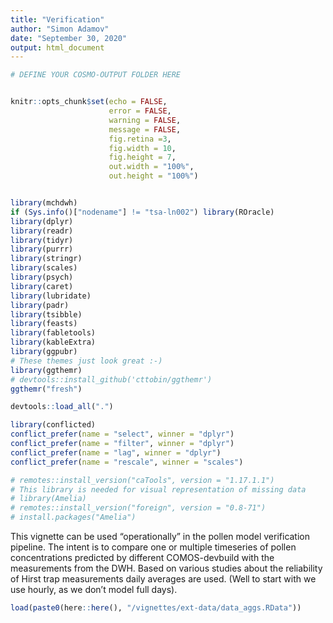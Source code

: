 ```yaml
---
title: "Verification"
author: "Simon Adamov"
date: "September 30, 2020"
output: html_document
---
```


```r
# DEFINE YOUR COSMO-OUTPUT FOLDER HERE



```


```r
knitr::opts_chunk$set(echo = FALSE,
                      error = FALSE, 
                      warning = FALSE, 
                      message = FALSE,
                      fig.retina =3,
                      fig.width = 10,
                      fig.height = 7,
                      out.width = "100%",
                      out.height = "100%")


library(mchdwh)
if (Sys.info()["nodename"] != "tsa-ln002") library(ROracle)
library(dplyr)
library(readr)
library(tidyr)
library(purrr)
library(stringr)
library(scales)
library(psych)
library(caret)
library(lubridate)
library(padr)
library(tsibble)
library(feasts)
library(fabletools)
library(kableExtra)
library(ggpubr)
# These themes just look great :-)
library(ggthemr)
# devtools::install_github('cttobin/ggthemr')
ggthemr("fresh")

devtools::load_all(".")

library(conflicted)
conflict_prefer(name = "select", winner = "dplyr")
conflict_prefer(name = "filter", winner = "dplyr")
conflict_prefer(name = "lag", winner = "dplyr")
conflict_prefer(name = "rescale", winner = "scales")

# remotes::install_version("caTools", version = "1.17.1.1")
# This library is needed for visual representation of missing data
# library(Amelia)
# remotes::install_version("foreign", version = "0.8-71")
# install.packages("Amelia")


```

This vignette can be used "operationally" in the pollen model verification pipeline. The intent is to compare one or multiple timeseries of pollen concentrations predicted by different COMOS-devbuild with the measurements from the DWH. Based on various studies about the reliability of Hirst trap measurements daily averages are used. (Well to start with we use hourly, as we don't model full days).

```r
load(paste0(here::here(), "/vignettes/ext-data/data_aggs.RData"))
```











